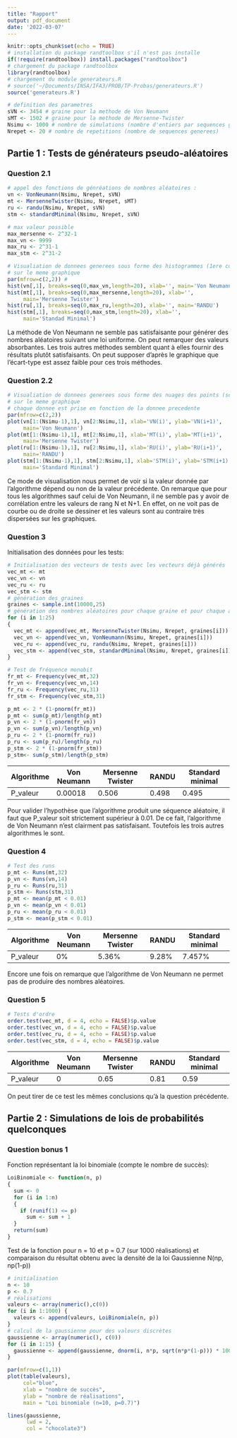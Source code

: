 ```yaml
---
title: "Rapport"
output: pdf_document
date: '2022-03-07'
---
```


```r
knitr::opts_chunk$set(echo = TRUE)
# installation du package randtoolbox s'il n'est pas installe
if(!require(randtoolbox)) install.packages("randtoolbox")
# chargement du package randtoolbox
library(randtoolbox)
# chargement du module generateurs.R
# source('~/Documents/INSA/IFA3/PROB/TP-Probas/generateurs.R')
source('generateurs.R')

# definition des parametres
sVN <- 3454 # graine pour la methode de Von Neumann
sMT <- 1502 # graine pour la methode de Mersenne-Twister
Nsimu <- 1000 # nombre de simulations (nombre d'entiers par sequences generee)
Nrepet <- 20 # nombre de repetitions (nombre de sequences generees)
```

## Partie 1 : Tests de générateurs pseudo-aléatoires

### Question 2.1

```r
# appel des fonctions de génréations de nombres aléatoires :
vn <- VonNeumann(Nsimu, Nrepet, sVN) 
mt <- MersenneTwister(Nsimu, Nrepet, sMT)
ru <- randu(Nsimu, Nrepet, sVN)
stm <- standardMinimal(Nsimu, Nrepet, sVN)

# max valeur possible 
max_mersenne <- 2^32-1
max_vn <- 9999
max_ru <- 2^31-1
max_stm <- 2^31-2

# Visualiation de donnees generees sous forme des histogrammes (1ere colonne) 
# sur le meme graphique
par(mfrow=c(2,2)) #
hist(vn[,1], breaks=seq(0,max_vn,length=20), xlab='', main='Von Neumann')
hist(mt[,1], breaks=seq(0,max_mersenne,length=20), xlab='', 
     main='Mersenne Twister')
hist(ru[,1], breaks=seq(0,max_ru,length=20), xlab='', main='RANDU')
hist(stm[,1], breaks=seq(0,max_stm,length=20), xlab='', 
     main='Standad Minimal')

```

La méthode de Von Neumann ne semble pas satisfaisante pour générer des nombres aléatoires suivant une loi uniforme. On peut remarquer des valeurs absorbantes. Les trois autres méthodes semblent quant à elles fournir des résultats plutôt satisfaisants. On peut supposer d'après le graphique que l'écart-type est assez faible pour ces trois méthodes.

### Question 2.2

```r
# Visualiation de donnees generees sous forme des nuages des points (scatterplot) 
# sur le meme graphique
# chaque donnee est prise en fonction de la donnee precedente
par(mfrow=c(2,2))
plot(vn[1:(Nsimu-1),1], vn[2:Nsimu,1], xlab='VN(i)', ylab='VN(i+1)', 
     main='Von Neumann')
plot(mt[1:(Nsimu-1),1], mt[2:Nsimu,1], xlab='MT(i)', ylab='MT(i+1)', 
     main='Mersenne Twister')
plot(ru[1:(Nsimu-1),1], ru[2:Nsimu,1], xlab='RU(i)', ylab='RU(i+1)', 
     main='RANDU')
plot(stm[1:(Nsimu-1),1], stm[2:Nsimu,1], xlab='STM(i)', ylab='STM(i+1)', 
     main='Standard Minimal')
```

Ce mode de visualisation nous permet de voir si la valeur donnée par l'algorithme dépend ou non de la valeur précédente. On remarque que pour tous les algorithmes sauf celui de Von Neumann, il ne semble pas y avoir de corrélation entre les valeurs de rang N et N+1. En effet, on ne voit pas de courbe ou de droite se dessiner et les valeurs sont au contraire très dispersées sur les graphiques.

### Question 3

Initialisation des données pour les tests:
```r
# Initialisation des vecteurs de tests avec les vecteurs déjà générés
vec_mt <- mt
vec_vn <- vn
vec_ru <- ru
vec_stm <- stm
# génération des graines
graines <- sample.int(10000,25)
# génération des nombres aléatoires pour chaque graine et pour chaque algorithme
for (i in 1:25)
{
  vec_mt <- append(vec_mt, MersenneTwister(Nsimu, Nrepet, graines[i]))
  vec_vn <- append(vec_vn, VonNeumann(Nsimu, Nrepet, graines[i]))
  vec_ru <- append(vec_ru, randu(Nsimu, Nrepet, graines[i]))
  vec_stm <- append(vec_stm, standardMinimal(Nsimu, Nrepet, graines[i]))
}
```

```r
# Test de fréquence monobit
fr_mt <- Frequency(vec_mt,32)
fr_vn <- Frequency(vec_vn,14)
fr_ru <- Frequency(vec_ru,31)
fr_stm <- Frequency(vec_stm,31)

p_mt <- 2 * (1-pnorm(fr_mt))
p_mt <- sum(p_mt)/length(p_mt)
p_vn <- 2 * (1-pnorm(fr_vn))
p_vn <- sum(p_vn)/length(p_vn)
p_ru <- 2 * (1-pnorm(fr_ru))
p_ru <- sum(p_ru)/length(p_ru)
p_stm <- 2 * (1-pnorm(fr_stm))
p_stm<- sum(p_stm)/length(p_stm)
```

| Algorithme | Von Neumann | Mersenne Twister | RANDU | Standard minimal |
|------------|-------------|------------------|-------|------------------|
| P_valeur   | 0.00018     | 0.506            | 0.498 | 0.495            |

Pour valider l'hypothèse que l'algorithme produit une séquence aléatoire, il faut 
que P_valeur soit strictement supérieur à 0.01. De ce fait, l'algorithme de Von
Neumann n'est clairment pas satisfaisant. Toutefois les trois autres algorithmes
le sont.


### Question 4

```r
# Test des runs
p_mt <- Runs(mt,32)
p_vn <- Runs(vn,14)
p_ru <- Runs(ru,31)
p_stm <- Runs(stm,31)
p_mt <- mean(p_mt < 0.01)
p_vn <- mean(p_vn < 0.01)
p_ru <- mean(p_ru < 0.01)
p_stm <- mean(p_stm < 0.01)
```

| Algorithme | Von Neumann | Mersenne Twister | RANDU | Standard minimal |
|------------|-------------|------------------|-------|------------------|
| P_valeur   | 0%          | 5.36%            | 9.28% | 7.457%           |

Encore une fois on remarque que l'algorithme de Von Neumann ne permet pas de 
produire des nombres aléatoires.

### Question 5
```r
# Tests d'ordre
order.test(vec_mt, d = 4, echo = FALSE)$p.value
order.test(vec_vn, d = 4, echo = FALSE)$p.value
order.test(vec_ru, d = 4, echo = FALSE)$p.value
order.test(vec_stm, d = 4, echo = FALSE)$p.value
```

| Algorithme | Von Neumann | Mersenne Twister | RANDU | Standard minimal |
|------------|-------------|------------------|-------|------------------|
| P_valeur   | 0           | 0.65             | 0.81  | 0.59             |

On peut tirer de ce test les mêmes conclusions qu'à la question précédente.

## Partie 2 : Simulations de lois de probabilités quelconques

### Question bonus 1

Fonction représentant la loi binomiale (compte le nombre de succès):
```r
LoiBinomiale <- function(n, p)
{
  sum <- 0
  for (i in 1:n)
  {
    if (runif(1) <= p)
      sum <- sum + 1
  }
  return(sum)
}
```

Test de la fonction pour n = 10 et p = 0.7 (sur 1000 réalisations) et comparaison
du résultat obtenu avec la densité de la loi Gaussienne N(np, np(1-p))
```r
# initialisation
n <- 10
p <- 0.7
# réalisations
valeurs <- array(numeric(),c(0))
for (i in 1:1000) {
  valeurs <- append(valeurs, LoiBinomiale(n, p))
}
# calcul de la gaussienne pour des valeurs discrètes
gaussienne <- array(numeric(), c(0))
for (i in 1:15) {
  gaussienne <- append(gaussienne, dnorm(i, n*p, sqrt(n*p*(1-p))) * 1000)
}

par(mfrow=c(1,1))
plot(table(valeurs), 
     col="blue",
     xlab = "nombre de succès",
     ylab = "nombre de réalisations",
     main = "Loi binomiale (n=10, p=0.7)")

lines(gaussienne,
      lwd = 2,
      col = "chocolate3")
```
















